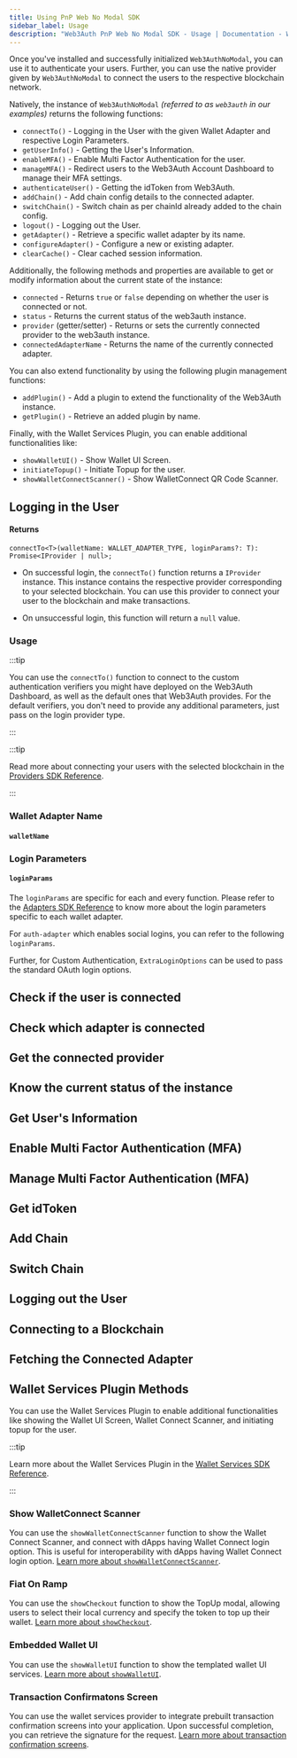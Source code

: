 ```yaml
---
title: Using PnP Web No Modal SDK
sidebar_label: Usage
description: "Web3Auth PnP Web No Modal SDK - Usage | Documentation - Web3Auth"
---
```



Once you've installed and successfully initialized `Web3AuthNoModal`, you can use it to authenticate
your users. Further, you can use the native provider given by `Web3AuthNoModal` to connect the users
to the respective blockchain network.

Natively, the instance of `Web3AuthNoModal` _(referred to as `web3auth` in our examples)_ returns
the following functions:

- `connectTo()` - Logging in the User with the given Wallet Adapter and respective Login Parameters.
- `getUserInfo()` - Getting the User's Information.
- `enableMFA()` - Enable Multi Factor Authentication for the user.
- `manageMFA()` - Redirect users to the Web3Auth Account Dashboard to manage their MFA settings.
- `authenticateUser()` - Getting the idToken from Web3Auth.
- `addChain()` - Add chain config details to the connected adapter.
- `switchChain()` - Switch chain as per chainId already added to the chain config.
- `logout()` - Logging out the User.
- `getAdapter()` - Retrieve a specific wallet adapter by its name.
- `configureAdapter()` - Configure a new or existing adapter.
- `clearCache()` - Clear cached session information.

Additionally, the following methods and properties are available to get or modify information about
the current state of the instance:

- `connected` - Returns `true` or `false` depending on whether the user is connected or not.
- `status` - Returns the current status of the web3auth instance.
- `provider` (getter/setter) - Returns or sets the currently connected provider to the web3auth
  instance.
- `connectedAdapterName` - Returns the name of the currently connected adapter.

You can also extend functionality by using the following plugin management functions:

- `addPlugin()` - Add a plugin to extend the functionality of the Web3Auth instance.
- `getPlugin()` - Retrieve an added plugin by name.

Finally, with the Wallet Services Plugin, you can enable additional functionalities like:

- `showWalletUI()` - Show Wallet UI Screen.
- `initiateTopup()` - Initiate Topup for the user.
- `showWalletConnectScanner()` - Show WalletConnect QR Code Scanner.

## Logging in the User

<ConnectTo />

#### Returns

```tsx
connectTo<T>(walletName: WALLET_ADAPTER_TYPE, loginParams?: T): Promise<IProvider | null>;
```

- On successful login, the `connectTo()` function returns a `IProvider` instance. This instance
  contains the respective provider corresponding to your selected blockchain. You can use this
  provider to connect your user to the blockchain and make transactions.

- On unsuccessful login, this function will return a `null` value.

### Usage

<ConnectToExample />

:::tip

You can use the `connectTo()` function to connect to the custom authentication verifiers you might
have deployed on the Web3Auth Dashboard, as well as the default ones that Web3Auth provides. For the
default verifiers, you don't need to provide any additional parameters, just pass on the login
provider type.

:::

:::tip

Read more about connecting your users with the selected blockchain in the
[Providers SDK Reference](/sdk/pnp/web/providers).

:::

### Wallet Adapter Name

#### `walletName`

<WalletAdapters />

### Login Parameters

#### `loginParams`

The `loginParams` are specific for each and every function. Please refer to the
[Adapters SDK Reference](/sdk/pnp/web/adapters) to know more about the login parameters specific to
each wallet adapter.

For `auth-adapter` which enables social logins, you can refer to the following `loginParams`.

<AuthLoginParams />

Further, for Custom Authentication, `ExtraLoginOptions` can be used to pass the standard OAuth login
options.

<ExtraLoginOptions />

## Check if the user is connected

<Connected />

## Check which adapter is connected

<ConnectedAdapterName />

## Get the connected provider

<Provider />

## Know the current status of the instance

<Status />

## Get User's Information

<GetUserInfo />

## Enable Multi Factor Authentication (MFA)

<EnableMFA />

## Manage Multi Factor Authentication (MFA)

<ManageMFA />

## Get idToken

<GetIdTokenInfo />

## Add Chain

<AddChain />

## Switch Chain

<SwitchChain />

## Logging out the User

<LogOut />

## Connecting to a Blockchain

<ConnectBlockchain />

## Fetching the Connected Adapter

<ConnectedAdapterName />

## Wallet Services Plugin Methods

You can use the Wallet Services Plugin to enable additional functionalities like showing the Wallet
UI Screen, Wallet Connect Scanner, and initiating topup for the user.

:::tip

Learn more about the Wallet Services Plugin in the
[Wallet Services SDK Reference](../wallet-services/).

:::

### Show WalletConnect Scanner

You can use the `showWalletConnectScanner` function to show the Wallet Connect Scanner, and connect
with dApps having Wallet Connect login option. This is useful for interoperability with dApps having
Wallet Connect login option.
[Learn more about `showWalletConnectScanner`](/docs/sdk/pnp/web/wallet-services/usage#connect-dapps-with-wallet-connect).

### Fiat On Ramp

You can use the `showCheckout` function to show the TopUp modal, allowing users to select their
local currency and specify the token to top up their wallet.
[Learn more about `showCheckout`](/docs/sdk/pnp/web/wallet-services/usage#fiat-on-ramp).

### Embedded Wallet UI

You can use the `showWalletUI` function to show the templated wallet UI services.
[Learn more about `showWalletUI`](/docs/sdk/pnp/web/wallet-services/usage#show-wallet-embedded-ui).

### Transaction Confirmatons Screen

You can use the wallet services provider to integrate prebuilt transaction confirmation screens into
your application. Upon successful completion, you can retrieve the signature for the request.
[Learn more about transaction confirmation screens](/docs/sdk/pnp/web/wallet-services/usage#transaction-confirmation-screens).
